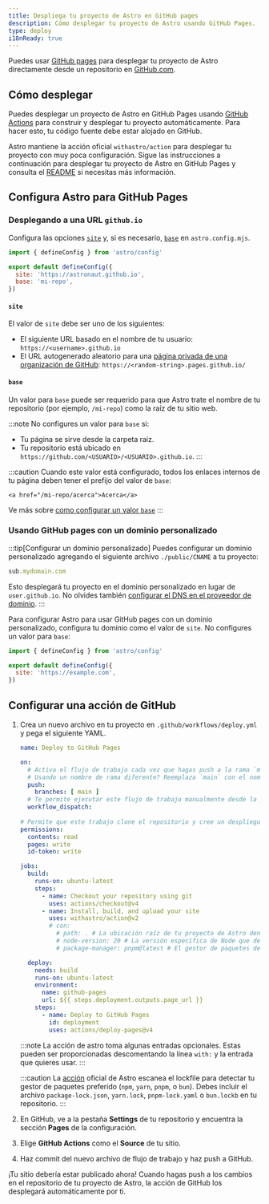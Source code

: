 ```yaml
---
title: Despliega tu proyecto de Astro en GitHub pages
description: Cómo desplegar tu proyecto de Astro usando GitHub Pages.
type: deploy
i18nReady: true
---
```


Puedes usar [GitHub pages](https://pages.github.com/) para desplegar tu proyecto de Astro directamente desde un repositorio en [GitHub.com](https://github.com/).

## Cómo desplegar

Puedes desplegar un proyecto de Astro en GitHub Pages usando [GitHub Actions](https://github.com/features/actions) para construir y desplegar tu proyecto automáticamente. Para hacer esto, tu código fuente debe estar alojado en GitHub.

Astro mantiene la acción oficial `withastro/action` para desplegar tu proyecto con muy poca configuración. Sigue las instrucciones a continuación para desplegar tu proyecto de Astro en GitHub Pages y consulta el [README](https://github.com/withastro/action) si necesitas más información.

## Configura Astro para GitHub Pages

### Desplegando a una URL `github.io`

Configura las opciones [`site`](/es/reference/configuration-reference/#site) y, si es necesario, [`base`](/es/reference/configuration-reference/#base) en `astro.config.mjs`.

```js title="astro.config.mjs" ins={4-5}
import { defineConfig } from 'astro/config'

export default defineConfig({
  site: 'https://astronaut.github.io',
  base: 'mi-repo',
})
```

#### `site`

El valor de `site` debe ser uno de los siguientes:

- El siguiente URL basado en el nombre de tu usuario: `https://<username>.github.io`
- El URL autogenerado aleatorio para una [página privada de una organización de GitHub](https://docs.github.com/en/enterprise-cloud@latest/pages/getting-started-with-github-pages/changing-the-visibility-of-your-github-pages-site): `https://<random-string>.pages.github.io/`


#### `base`

Un valor para `base` puede ser requerido para que Astro trate el nombre de tu repositorio (por ejemplo, `/mi-repo`) como la raíz de tu sitio web.

:::note
  No configures un valor para `base` si:

- Tu página se sirve desde la carpeta raíz.
- Tu repositorio está ubicado en `https://github.com/<USUARIO>/<USUARIO>.github.io`.
:::

:::caution
    Cuando este valor está configurado, todos los enlaces internos de tu página deben tener el prefijo del valor de `base`:

```astro ins="/mi-repo"
<a href="/mi-repo/acerca">Acerca</a>
```

Ve más sobre [como configurar un valor `base`](/es/reference/configuration-reference/#base)
:::

### Usando GitHub pages con un dominio personalizado

:::tip[Configurar un dominio personalizado]
Puedes configurar un dominio personalizado agregando el siguiente archivo `./public/CNAME` a tu proyecto:

```js title="public/CNAME"
sub.mydomain.com
```

Esto desplegará tu proyecto en el dominio personalizado en lugar de `user.github.io`. No olvides también [configurar el DNS en el proveedor de dominio](https://docs.github.com/en/pages/configuring-a-custom-domain-for-your-github-pages-site/managing-a-custom-domain-for-your-github-pages-site#configuring-a-subdomain).
:::

Para configurar Astro para usar GitHub pages con un dominio personalizado, configura tu dominio como el valor de `site`. No configures un valor para `base`:

```js title="astro.config.mjs" ins={4}
import { defineConfig } from 'astro/config'

export default defineConfig({
  site: 'https://example.com',
})
```

## Configurar una acción de GitHub

1. Crea un nuevo archivo en tu proyecto en `.github/workflows/deploy.yml` y pega el siguiente YAML.

    ```yaml title="deploy.yml"
    name: Deploy to GitHub Pages

    on:
      # Activa el flujo de trabajo cada vez que hagas push a la rama `main`
      # Usando un nombre de rama diferente? Reemplaza `main` con el nombre de tu rama
      push:
        branches: [ main ]
      # Te permite ejecutar este flujo de trabajo manualmente desde la pestaña Acciones en GitHub.
      workflow_dispatch:
      
    # Permite que este trabajo clone el repositorio y cree un despliegue de página
    permissions:
      contents: read
      pages: write
      id-token: write

    jobs:
      build:
        runs-on: ubuntu-latest
        steps:
          - name: Checkout your repository using git
            uses: actions/checkout@v4
          - name: Install, build, and upload your site
            uses: withastro/action@v2
            # con:
              # path: . # La ubicación raíz de tu proyecto de Astro dentro del repositorio. (opcional)
              # node-version: 20 # La versión específica de Node que debería usarse para construir tu sitio. Por defecto es 20. (opcional)
              # package-manager: pnpm@latest # El gestor de paquetes de Node que debería usarse para instalar dependencias y construir tu sitio. Detectado automáticamente basado en tu lockfile. (opcional)

      deploy:
        needs: build
        runs-on: ubuntu-latest
        environment:
          name: github-pages
          url: ${{ steps.deployment.outputs.page_url }}
        steps:
          - name: Deploy to GitHub Pages
            id: deployment
            uses: actions/deploy-pages@v4
    ```

    :::note
    La acción de astro toma algunas entradas opcionales. Estas pueden ser proporcionadas descomentando la línea `with:` y la entrada que quieres usar.
    :::
    
    :::caution
    La [acción](https://github.com/withastro/action) oficial de Astro escanea el lockfile para detectar tu gestor de paquetes preferido (`npm`, `yarn`, `pnpm`, o `bun`). Debes incluir el archivo `package-lock.json`, `yarn.lock`, `pnpm-lock.yaml` o `bun.lockb` en tu repositorio.
    :::

2. En GitHub, ve a la pestaña **Settings** de tu repositorio y encuentra la sección **Pages** de la configuración.

3. Elige **GitHub Actions** como el **Source** de tu sitio.

4. Haz commit del nuevo archivo de flujo de trabajo y haz push a GitHub.

  
¡Tu sitio debería estar publicado ahora! Cuando hagas push a los cambios en el repositorio de tu proyecto de Astro, la acción de GitHub los desplegará automáticamente por ti.

